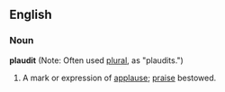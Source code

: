 ==English==
===Noun===
'''plaudit''' (Note: Often used [[plural]], as "plaudits.")
#A mark or expression of [[applause]]; [[praise]] bestowed.